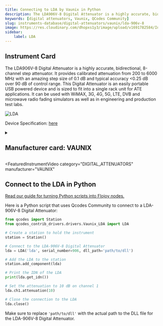 ```yaml
---
title: Connecting to LDA by Vaunix in Python
description: The LDA906V-8 Digital Attenuator is a highly accurate, bidirectional, 8-channel step attenuator. It provides calibrated attenuation from 200 to 6000 MHz with an amazing step size of 0.1 dB and typical accuracy <0.25 dB over 90 dB of control range. This Digital Attenuator is an easily portable USB powered device and is sized to fit into a single rack unit for ATE applications. It can be used with WiMAX, 3G, 4G, 5G, LTE, DVB and microwave radio fading simulators as well as in engineering and production test labs.
keywords: [digital attenuators, Vaunix, QCodes Community] 
slug: instruments-database/digital-attenuators/vaunix/lda-906v-8 
image: https://res.cloudinary.com/dhopxs1y3/image/upload/v1691782584/Instruments/Digital%20Attenuator/LDA-908V-8/LDA-908V-8.png
sidebar:
    label: LDA 
---
```



## Instrument Card

The LDA906V-8 Digital Attenuator is a highly accurate, bidirectional, 8-channel step attenuator. It provides calibrated attenuation from 200 to 6000 MHz with an amazing step size of 0.1 dB and typical accuracy <0.25 dB over 90 dB of control range. This Digital Attenuator is an easily portable USB powered device and is sized to fit into a single rack unit for ATE applications. It can be used with WiMAX, 3G, 4G, 5G, LTE, DVB and microwave radio fading simulators as well as in engineering and production test labs.

![LDA](https://res.cloudinary.com/dhopxs1y3/image/upload/v1691782584/Instruments/Digital%20Attenuator/LDA-908V-8/LDA-908V-8.png)

Device Specification: [here](https://vaunix.com/resources/digital%20attenuators-datasheet.pdf)

<details style={{ marginTop: "15px"}}>
<summary><h2 style={{display:'inline'}}>Manufacturer card: VAUNIX</h2></summary>

![VAUNIX](https://res.cloudinary.com/dhopxs1y3/image/upload/v1692125985/Instruments/Vendor%20Logos/Vaunix.png)

Vaunix Technology Corp. designs, manufactures, and services RF and microwave test equipment and digital radio communications products. Utilizing our deep RF and software engineering expertise, rooted in microwave radio and wireless equipment repair and testing, Vaunix developed the Lab Brick® family of electronic test products, which set a new standard for cost, size, and simplicity of wireless testing devices. Powered by a USB connection and controlled by easy-to-use, graphical-user-interface (GUI) software, Lab Bricks have been designed to meet the needs of wireless engineers and technicians who want to create flexible, customized system solutions either in the lab or in the field. We 've expanded our Lab Brick® family of electronic test products to include Attenuator Matrix solutions that double as Wireless [Handover Test Systems](https://vaunix.com/handover-test-systems/) to give our test technicians and product engineers the advanced capability to solve unique wireless _handover _testing challenges and bring affordability, functionality, reliability and simplicity to the microwave test bench.

- Headquarters: USA
- Yearly Revenue (millions, USD): 5
- Vendor Website: [here](https://vaunix.com/)

</details>


<FeaturedInstrumentVideo
  category="DIGITAL_ATTENUATORS"
  manufacturer="VAUNIX"
></FeaturedInstrumentVideo>

## Connect to the LDA in Python

[Read our guide for turning Python scripts into Flojoy nodes.](https://docs.flojoy.ai/contribution/blocks/custom-flojoy-block/)


<Tabs>

<TabItem value="Flojoy" label="Flojoy" className="flojoy-instrument-tabs">

<NodeCardCollection category='DIGITAL_ATTENUATORS' manufacturer='VAUNIX'></NodeCardCollection>

</TabItem>
<TabItem value="QCodes Community" label="QCodes Community">

Here is a Python script that uses Qcodes Community to connect to a LDA-906V-8 Digital Attenuator:

```python
from qcodes import Station
from qcodes_contrib_drivers.drivers.Vaunix_LDA import LDA

# Create a station to hold the instrument
station = Station()

# Connect to the LDA-906V-8 Digital Attenuator
lda = LDA('lda', serial_number=906, dll_path='path/to/dll')

# Add the LDA to the station
station.add_component(lda)

# Print the IDN of the LDA
print(lda.get_idn())

# Set the attenuation to 10 dB on channel 1
lda.ch1.attenuation(10)

# Close the connection to the LDA
lda.close()
```

Make sure to replace `'path/to/dll'` with the actual path to the DLL file for the LDA-906V-8 Digital Attenuator.

</TabItem>
</Tabs>